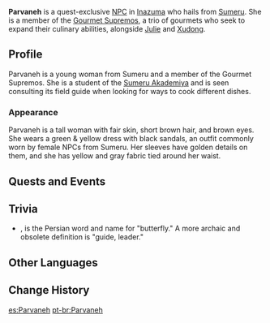 {{Character Infobox
|type             = Quest NPC
|image            = NPC Parvaneh.png
|region           = Sumeru
|location         = Inazuma
|location2        = Sumeru
|affiliation      = Gourmet Supremos
|affiliation2     = Sumeru Akademiya
}}
'''Parvaneh''' is a quest-exclusive [[NPC]] in [[Inazuma]] who hails from [[Sumeru]]. She is a member of the [[Gourmet Supremos]], a trio of gourmets who seek to expand their culinary abilities, alongside [[Julie]] and [[Xudong]].
<!--
==Location==
<gallery>
NPC Location Parvaneh.png|Parvaneh's location
NPC Location Parvaneh Context.png|Additional context
</gallery>
-->
==Profile==
Parvaneh is a young woman from Sumeru and a member of the Gourmet Supremos. She is a student of the [[Sumeru Akademiya]] and is seen consulting its field guide when looking for ways to cook different dishes.

===Appearance===
Parvaneh is a tall woman with fair skin, short brown hair, and brown eyes. She wears a green & yellow dress with black sandals, an outfit commonly worn by female NPCs from Sumeru. Her sleeves have golden details on them, and she has yellow and gray fabric tied around her waist.

==Quests and Events==
{{Quests and Events}}

==Trivia==
*{{Lang|{{wt|پروانه|Parvaneh}}|fa=پروانه|fa_rm=parvâne}}, is the Persian word and name for "butterfly." A more archaic and obsolete definition is "guide, leader."

==Other Languages==
{{Other Languages
|default_hidden = 1
|en      = Parvaneh
|zhs     = 芭尔瓦涅
|zhs_rm  = Bā'ěrwǎniè
|zht     = 芭爾瓦涅
|zht_rm  = Bā'ěrwǎniè
|ja      = パルヴァネ
|ja_rm   = Paruvane
|ko      = 파르바나
|es      = Parvaneh
|fr      = Parvaneh
|ru      = Парвана
|th      = Parvaneh
|vi      = Parvaneh
|de      = Parvaneh
|id      = Parvaneh
|pt      = Parvaneh
|tr      = Parvaneh
|it      = Parvaneh
}}

==Change History==
{{Change History|2.0}}
<!--
==References==
{{Reflist}}-->

[[es:Parvaneh]]
[[pt-br:Parvaneh]]